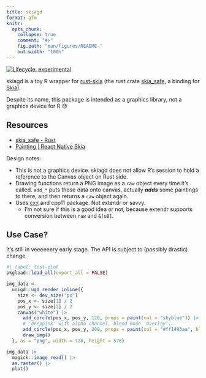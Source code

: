 ```yaml
---
title: skiagd
format: gfm
knitr:
  opts_chunk:
    collapse: true
    comment: "#>"
    fig.path: "man/figures/README-"
    out.width: "100%"
---
```


<!-- README.md is generated from README.Rmd. Please edit that file -->

<!-- badges: start -->
[![Lifecycle: experimental](https://img.shields.io/badge/lifecycle-experimental-orange.svg)](https://lifecycle.r-lib.org/articles/stages.html#experimental)
<!-- badges: end -->

skiagd is a toy R wrapper for [rust-skia](https://github.com/rust-skia/rust-skia) (the rust crate [skia_safe](https://rust-skia.github.io/doc/skia_safe/), a binding for [Skia](https://skia.org/)).

Despite its name, this package is intended as a graphics library, not a graphics device for R 😓


## Resources

- [skia_safe - Rust](https://rust-skia.github.io/doc/skia_safe/)
- [Painting | React Native Skia](https://shopify.github.io/react-native-skia/docs/paint/overview)

Design notes:

- This is not a graphics device. skiagd does not allow R's session to hold a reference to the Canvas object on Rust side.
- Drawing functions return a PNG image as a `raw` object every time it's called. `add_*` puts those data onto canvas, actually ***adds*** some paintings to there, and then returns a `raw` object again.
- Uses [cxx](https://github.com/dtolnay/cxx) and cpp11 package. Not extendr or savvy.
  - I'm not sure if this is a good idea or not, because extendr supports conversion between `raw` and `&[u8]`.


## Use Case?

It's still in veeeeeery early stage. The API is subject to (possibly drastic) change.

```r
#| label: test-plot
pkgload::load_all(export_all = FALSE)

img_data <-
  unigd::ugd_render_inline({
    size <- dev_size("px")
    pos_x <- size[1] / 2
    pos_y <- size[2] / 2
    canvas("white") |>
      add_circle(pos_x, pos_y, 120, props = paint(col = "skyblue")) |>
      # 'deeppink' with alpha channel, blend mode 'Overlay'.
      add_circle(pos_x, pos_y, 200, props = paint(col = "#ff1493aa", blend_mode = 15)) |>
      draw_img()
  }, as = "png", width = 720, height = 576)

img_data |>
  magick::image_read() |>
  as.raster() |>
  plot()
```
